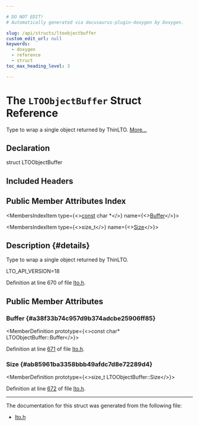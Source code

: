 ```yaml
---

# DO NOT EDIT!
# Automatically generated via docusaurus-plugin-doxygen by Doxygen.

slug: /api/structs/ltoobjectbuffer
custom_edit_url: null
keywords:
  - doxygen
  - reference
  - struct
toc_max_heading_level: 3

---
```





# The `LTOObjectBuffer` Struct Reference

<DoxygenPage pluginConfig={pluginConfig}>

Type to wrap a single object returned by ThinLTO. <a href="#details">More...</a>

## Declaration

<CodeBlock>struct LTOObjectBuffer</CodeBlock>

## Included Headers

<IncludesList>
<IncludesListItem
  filePath="llvm-c/lto.h"
  permalink="/docs/api/files/include/include/llvm-c/lto-h"
  isLocal="true" />
</IncludesList>

## Public Member Attributes Index

<MembersIndex>

<MembersIndexItem
  type={<><a href="/docs/api/files/lib/lib/target/lib/target/aarch64/aarch64promoteconstant-cpp/#a90f8350fecae261c25be85d38b451bff">const</a> char &#42;</>}
  name={<><a href="#a38f33b74c957d9b374adcbe25906ff85">Buffer</a></>}>
</MembersIndexItem>

<MembersIndexItem
  type={<>size&#95;t</>}
  name={<><a href="#ab85961ba3358bbb49afdc7d8e72289d4">Size</a></>}>
</MembersIndexItem>

</MembersIndex>

## Description {#details}

Type to wrap a single object returned by ThinLTO.

<SectionUser title="Since">
LTO&#95;API&#95;VERSION=18
</SectionUser>

Definition at line 670 of file <a href="/docs/api/files/include/include/llvm-c/lto-h">lto.h</a>.

<SectionDefinition>

## Public Member Attributes

### Buffer {#a38f33b74c957d9b374adcbe25906ff85}

<MemberDefinition
  prototype={<>const char&#42; LTOObjectBuffer::Buffer</>}>

Definition at line <a href="/docs/api/files/include/include/llvm-c/lto-h/#l00671">671</a> of file <a href="/docs/api/files/include/include/llvm-c/lto-h">lto.h</a>.
</MemberDefinition>

### Size {#ab85961ba3358bbb49afdc7d8e72289d4}

<MemberDefinition
  prototype={<>size&#95;t LTOObjectBuffer::Size</>}>

Definition at line <a href="/docs/api/files/include/include/llvm-c/lto-h/#l00672">672</a> of file <a href="/docs/api/files/include/include/llvm-c/lto-h">lto.h</a>.
</MemberDefinition>

</SectionDefinition>

<hr/>

The documentation for this struct was generated from the following file:

<ul>
<li><a href="/docs/api/files/include/include/llvm-c/lto-h">lto.h</a></li>
</ul>

</DoxygenPage>
